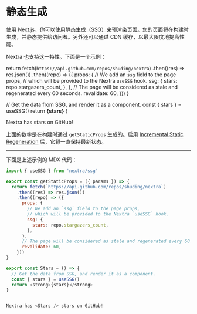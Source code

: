 # 静态生成

使用 Next.js，你可以使用[静态生成（SSG）](https://nextjs.org/docs/basic-features/pages#static-generation-recommended)来预渲染页面。您的页面将在构建时生成，并静态提供给访问者。另外还可以通过 CDN 缓存，以最大限度地提高性能。

Nextra 也支持这一特性。下面是一个示例：


  return fetch(`https://api.github.com/repos/shuding/nextra`)
    .then((res) => res.json())
    .then((repo) => ({
      props: {
        // We add an `ssg` field to the page props,
        // which will be provided to the Nextra `useSSG` hook.
        ssg: {
          stars: repo.stargazers_count,
        },
      },
      // The page will be considered as stale and regenerated every 60 seconds.
      revalidate: 60,
    }))
}

  // Get the data from SSG, and render it as a component.
  const { stars } = useSSG()
  return <strong>{stars}</strong>
}

<div className="p-4 border border-gray-200 dark:border-gray-900 rounded mt-6">
  Nextra has <Stars /> stars on GitHub!
</div>

上面的数字是在构建时通过 `getStaticProps` 生成的。启用 [Incremental Static Regeneration](https://nextjs.org/docs/basic-features/data-fetching#incremental-static-regeneration) 后，它将一直保持最新状态。

---

下面是上述示例的 MDX 代码：

```js
import { useSSG } from 'nextra/ssg'

export const getStaticProps = ({ params }) => {
  return fetch(`https://api.github.com/repos/shuding/nextra`)
    .then((res) => res.json())
    .then((repo) => ({
      props: {
        // We add an `ssg` field to the page props,
        // which will be provided to the Nextra `useSSG` hook.
        ssg: {
          stars: repo.stargazers_count,
        },
      },
      // The page will be considered as stale and regenerated every 60 seconds.
      revalidate: 60,
    }))
}

export const Stars = () => {
  // Get the data from SSG, and render it as a component.
  const { stars } = useSSG()
  return <strong>{stars}</strong>
}


Nextra has <Stars /> stars on GitHub!
```
